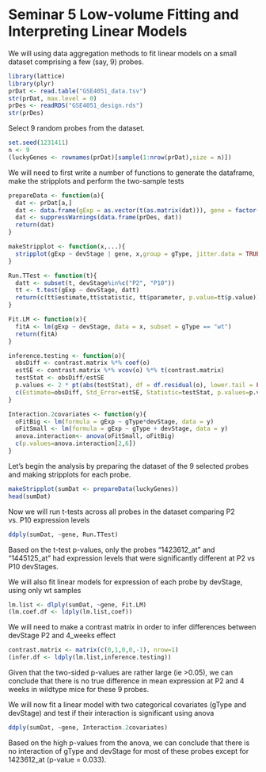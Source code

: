 Seminar 5 Low-volume Fitting and Interpreting Linear Models
============================================================
We will using data aggregation methods to fit linear models on a small dataset comprising a few (say, 9) probes.

```r
library(lattice)
library(plyr)
prDat <- read.table("GSE4051_data.tsv")
str(prDat, max.level = 0)
prDes <- readRDS("GSE4051_design.rds")
str(prDes)
```

Select 9 random probes from the dataset. 

```r
set.seed(1231411)
n <- 9
(luckyGenes <- rownames(prDat)[sample(1:nrow(prDat),size = n)])
```

We will need to first write a number of functions to generate the dataframe, make the stripplots and perform the two-sample tests

```r
prepareData <- function(a){
  dat <- prDat[a,]
  dat <- data.frame(gExp = as.vector(t(as.matrix(dat))), gene = factor(rep(rownames(dat), each = ncol(dat)), levels = rownames(dat)))
  dat <- suppressWarnings(data.frame(prDes, dat))
  return(dat)
}
```

```r
makeStripplot <- function(x,...){
  stripplot(gExp ~ devStage | gene, x,group = gType, jitter.data = TRUE,auto.key = TRUE, type = c('p', 'a'), par.settings=simpleTheme(col=c("dodgerblue","deeppink1"), pch=16),grid = TRUE,...)
}
```

```r
Run.TTest <- function(t){
  datt <- subset(t, devStage%in%c("P2", "P10"))
  tt <- t.test(gExp ~ devStage, datt)
  return(c(tt$estimate,tt$statistic, tt$parameter, p.value=tt$p.value))
}
```
```r
Fit.LM <- function(x){
  fitA <- lm(gExp ~ devStage, data = x, subset = gType == "wt")
  return(fitA)
}
```

```r
inference.testing <- function(o){
  obsDiff <- contrast.matrix %*% coef(o)
  estSE <- contrast.matrix %*% vcov(o) %*% t(contrast.matrix)
  testStat <- obsDiff/estSE
  p.values <- 2 * pt(abs(testStat), df = df.residual(o), lower.tail = FALSE)
  c(Estimate=obsDiff, Std_Error=estSE, Statistic=testStat, p.values=p.values)
}
```

```r
Interaction.2covariates <- function(y){
  oFitBig <- lm(formula = gExp ~ gType*devStage, data = y)
  oFitSmall <- lm(formula = gExp ~ gType + devStage, data = y)
  anova.interaction<- anova(oFitSmall, oFitBig)
  c(p.values=anova.interaction[2,6])
}
```

Let's begin the analysis by preparing the dataset of the 9 selected probes and making stripplots for each probe.
```r
makeStripplot(sumDat <- prepareData(luckyGenes))
head(sumDat)
```

Now we will run t-tests across all probes in the dataset comparing P2 vs. P10 expression levels
```r
ddply(sumDat, ~gene, Run.TTest)
```
Based on the t-test p-values, only the probes "1423612_at" and "1445125_at" had expression levels that were significantly different at P2 vs P10 devStages. 

We will also fit linear models for expression of each probe by devStage, using only wt samples
```r
lm.list <- dlply(sumDat, ~gene, Fit.LM)
(lm.coef.df <- ldply(lm.list,coef))
```

We will need to make a contrast matrix in order to infer differences between devStage P2 and 4_weeks effect
```r
contrast.matrix <- matrix(c(0,1,0,0,-1), nrow=1)
(infer.df <- ldply(lm.list,inference.testing))
```
Given that the two-sided p-values are rather large (ie >0.05), we can conclude that there is no true difference in mean expression at P2 and 4 weeks in wildtype mice for these 9 probes.

We will now fit a linear model with two categorical covariates (gType and devStage) and test if their interaction is significant using anova
```r
ddply(sumDat, ~gene, Interaction.2covariates)
```

Based on the high p-values from the anova, we can conclude that there is no interaction of gType and devStage for most of these probes except for 1423612_at (p-value = 0.033). 
